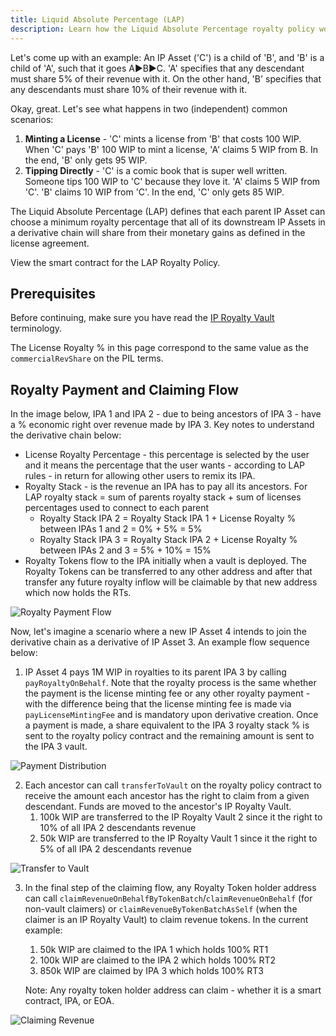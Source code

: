 ```yaml
---
title: Liquid Absolute Percentage (LAP)
description: Learn how the Liquid Absolute Percentage royalty policy works in Story Protocol
---
```


<Accordion title="Skip the Read - 1 Minute Summary" icon="circle-info">
  Let's come up with an example: An IP Asset ('C') is a child of 'B', and 'B' is a child of 'A', such that it goes A▶️B▶️C. 'A' specifies that any descendant must share 5% of their revenue with it. On the other hand, 'B' specifies that any descendants must share 10% of their revenue with it.

Okay, great. Let's see what happens in two (independent) common scenarios:

1. **Minting a License** - 'C' mints a license from 'B' that costs 100 WIP. When 'C' pays 'B' 100 WIP to mint a license, 'A' claims 5 WIP from B. In the end, 'B' only gets 95 WIP.
2. **Tipping Directly** - 'C' is a comic book that is super well written. Someone tips 100 WIP to 'C' because they love it. 'A' claims 5 WIP from 'C'. 'B' claims 10 WIP from 'C'. In the end, 'C' only gets 85 WIP.
   </Accordion>

The Liquid Absolute Percentage (LAP) defines that each parent IP Asset can choose a minimum royalty percentage that all of its downstream IP Assets in a derivative chain will share from their monetary gains as defined in the license agreement.

<CardGroup cols={1}>
  <Card
    title="RoyaltyPolicyLAP.sol"
    href="https://github.com/storyprotocol/protocol-core-v1/blob/main/contracts/modules/royalty/policies/LAP/RoyaltyPolicyLAP.sol"
    icon="scroll"
    color="#ccb092"
  >
    View the smart contract for the LAP Royalty Policy.
  </Card>
</CardGroup>

## Prerequisites

Before continuing, make sure you have read the [IP Royalty Vault](/concepts/royalty-module/ip-royalty-vault) terminology.

The License Royalty % in this page correspond to the same value as the `commercialRevShare` on the PIL terms.

## Royalty Payment and Claiming Flow

In the image below, IPA 1 and IPA 2 - due to being ancestors of IPA 3 - have a % economic right over revenue made by IPA 3. Key notes to understand the derivative chain below:

- License Royalty Percentage - this percentage is selected by the user and it means the percentage that the user wants - according to LAP rules - in return for allowing other users to remix its IPA.
- Royalty Stack - is the revenue an IPA has to pay all its ancestors. For LAP royalty stack = sum of parents royalty stack + sum of licenses percentages used to connect to each parent
  - Royalty Stack IPA 2 = Royalty Stack IPA 1 + License Royalty % between IPAs 1 and 2 = 0% + 5% = 5%
  - Royalty Stack IPA 3 = Royalty Stack IPA 2 + License Royalty % between IPAs 2 and 3 = 5% + 10% = 15%
- Royalty Tokens flow to the IPA initially when a vault is deployed. The Royalty Tokens can be transferred to any other address and after that transfer any future royalty inflow will be claimable by that new address which now holds the RTs.

<img
  src="https://files.readme.io/906b26bc193243391a86a33823d56568afd60eb0cc57b3ab42b77a97f1975142-image.png"
  alt="Royalty Payment Flow"
  className="mx-auto"
/>

Now, let's imagine a scenario where a new IP Asset 4 intends to join the derivative chain as a derivative of IP Asset 3. An example flow sequence below:

1. IP Asset 4 pays 1M WIP in royalties to its parent IPA 3 by calling `payRoyaltyOnBehalf`. Note that the royalty process is the same whether the payment is the license minting fee or any other royalty payment - with the difference being that the license minting fee is made via `payLicenseMintingFee` and is mandatory upon derivative creation. Once a payment is made, a share equivalent to the IPA 3 royalty stack % is sent to the royalty policy contract and the remaining amount is sent to the IPA 3 vault.

<img
  src="https://files.readme.io/3cb2287fee2bcbdfaed6a7068b7fcd1769d32f73f46d5f29e2c4b404b9d79f64-image.png"
  alt="Payment Distribution"
  className="mx-auto"
/>

2. Each ancestor can call `transferToVault` on the royalty policy contract to receive the amount each ancestor has the right to claim from a given descendant. Funds are moved to the ancestor's IP Royalty Vault.
   1. 100k WIP are transferred to the IP Royalty Vault 2 since it the right to 10% of all IPA 2 descendants revenue
   2. 50k WIP are transferred to the IP Royalty Vault 1 since it the right to 5% of all IPA 2 descendants revenue

<img
  src="https://files.readme.io/2c12c635e25d9a815cd7d47ece1b75b72974208540b136e4d2405c994b791bd4-image.png"
  alt="Transfer to Vault"
  className="mx-auto"
/>

3. In the final step of the claiming flow, any Royalty Token holder address can call `claimRevenueOnBehalfByTokenBatch`/`claimRevenueOnBehalf` (for non-vault claimers) or `claimRevenueByTokenBatchAsSelf` (when the claimer is an IP Royalty Vault) to claim revenue tokens. In the current example:

   1. 50k WIP are claimed to the IPA 1 which holds 100% RT1
   2. 100k WIP are claimed to the IPA 2 which holds 100% RT2
   3. 850k WIP are claimed by IPA 3 which holds 100% RT3

   Note: Any royalty token holder address can claim - whether it is a smart contract, IPA, or EOA.

<img
  src="https://files.readme.io/dffc067a7dc834888bebb3c84a293ce120a30a8160f81dd744356c6428244df6-image.png"
  alt="Claiming Revenue"
  className="mx-auto"
/>
